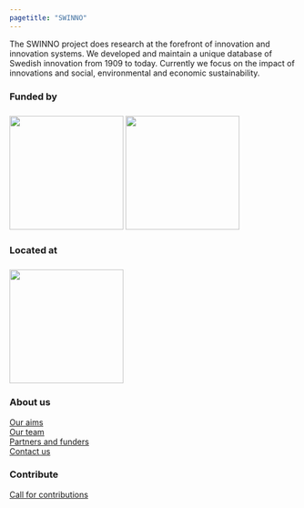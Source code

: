 ```yaml
---
pagetitle: "SWINNO"
---
```


:::{.text-bigger}
The SWINNO project does research at the forefront of innovation and innovation systems.
We developed and maintain a unique database of Swedish innovation from 1909 to today.
Currently we focus on the impact of innovations and social, environmental and economic sustainability. 
:::


::: {.footer-text}
::: {.footer-container}
::: {.footer-block}
::: grid


::: {.g-col-12 .g-col-md-3}
### Funded by
[![](https://www.vinnova.se/static/build/images/vinnova-complete-green.svg){fig-align="left" width="200px" style="margin-top: 0.5rem" fig-alt="Logo of VINNOVA"}](https://www.vinnova.se)
[![](https://www.lusem.lu.se/static/toolkit/images/logo/logo_lusem@2x.png){fig-align="left" width="200px" style="margin-top: 0.5rem" fig-alt="Logo of Lund University School of Economics and Management"}](https://www.lusem.lu.se)
:::
::: {.g-col-12 .g-col-md-3}
### Located at
[![](https://www.lusem.lu.se/static/toolkit/images/logo/logo_lusem@2x.png){fig-align="left" width="200px" style="margin-top: 0.5rem" fig-alt="Logo of Lund University School of Economics and Management"}](https://www.lusem.lu.se)
:::
::: {.g-col-12 .g-col-md-3}
### About us
[Our aims](about.qmd)\
[Our team](team.qmd)\
[Partners and funders](swinno-partners.qmd)\
[Contact us](contact.qmd)
:::
::: {.g-col-12 .g-col-md-3}
### Contribute
[Call for contributions](call-for-contributions.qmd)\
:::



:::
:::
:::
:::
